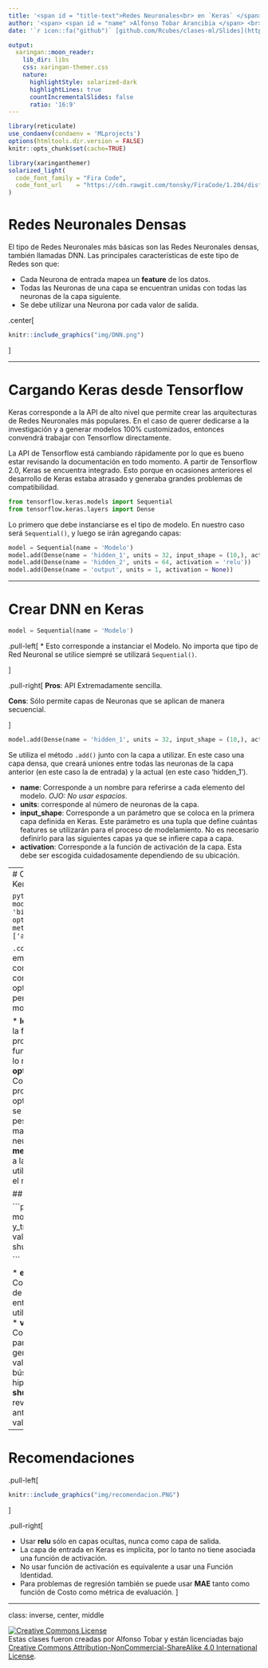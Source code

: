 ```yaml
---
title: '<span id = "title-text">Redes Neuronales<br> en `Keras` </span>'
author: '<span> <span id = "name" >Alfonso Tobar Arancibia </span> <br><span style = "font-size: 75%;">Data Scientist<br>13-10-2020</span> </span> '
date: '`r icon::fa("github")` [github.com/Rcubes/clases-ml/Slides](https://github.com/Rcubes/clases-ml/tree/master/Slides)'

output:
  xaringan::moon_reader:
    lib_dir: libs
    css: xaringan-themer.css
    nature:
      highlightStyle: solarized-dark
      highlightLines: true
      countIncrementalSlides: false
      ratio: '16:9'
---
```



```r
library(reticulate)
use_condaenv(condaenv = 'MLprojects')
options(htmltools.dir.version = FALSE)
knitr::opts_chunk$set(cache=TRUE)
```

```r
library(xaringanthemer)
solarized_light(
  code_font_family = "Fira Code",
  code_font_url    = "https://cdn.rawgit.com/tonsky/FiraCode/1.204/distr/fira_code.css"
)

```

# Redes Neuronales Densas

El tipo de Redes Neuronales más básicas son las Redes Neuronales densas, también llamadas DNN. Las principales características de este tipo de Redes son que:

* Cada Neurona de entrada mapea un **feature** de los datos. 
* Todas las Neuronas de una capa se encuentran unidas con todas las neuronas de la capa siguiente.
* Se debe utilizar una Neurona por cada valor de salida.

.center[

```r
knitr::include_graphics("img/DNN.png")
```


]

---

# Cargando Keras desde Tensorflow

Keras corresponde a la API de alto nivel que permite crear las arquitecturas de Redes Neuronales más populares. En el caso de querer dedicarse a la investigación y a generar modelos 100% customizados, entonces convendrá trabajar con Tensorflow directamente.

La API de Tensorflow está cambiando rápidamente por lo que es bueno estar revisando la documentación en todo momento. A partir de Tensorflow 2.0, Keras se encuentra integrado. Esto porque en ocasiones anteriores el desarrollo de Keras estaba atrasado y generaba grandes problemas de compatibilidad.


```python
from tensorflow.keras.models import Sequential
from tensorflow.keras.layers import Dense
```

Lo primero que debe instanciarse es el tipo de modelo. En nuestro caso será `Sequential()`, y luego se irán agregando capas:

```python
model = Sequential(name = 'Modelo')
model.add(Dense(name = 'hidden_1', units = 32, input_shape = (10,), activation = 'relu'))
model.add(Dense(name = 'hidden_2', units = 64, activation = 'relu'))
model.add(Dense(name = 'output', units = 1, activation = None))
```


---

# Crear DNN en Keras

```python
model = Sequential(name = 'Modelo')
```

.pull-left[
* Esto corresponde a instanciar el Modelo. No importa que tipo de Red Neuronal se utilice siempré se utilizará `Sequential()`.


]

.pull-right[
**Pros**: API Extremadamente sencilla.

**Cons**: Sólo permite capas de Neuronas que se aplican de manera secuencial.


]

```python
model.add(Dense(name = 'hidden_1', units = 32, input_shape = (10,), activation = 'relu'))
```
Se utiliza el método `.add()` junto con la capa a utilizar. En este caso una capa densa, que creará uniones entre todas las neuronas de la capa anterior (en este caso la de entrada) y la actual (en este caso 'hidden_1').

* **name**: Corresponde a un nombre para referirse a cada elemento del modelo. *OJO: No usar espacios*.
* **units**: corresponde al número de neuronas de la capa.
* **input_shape**: Corresponde a un parámetro que se coloca en la primera capa definida en Keras. Este parámetro es una tupla que define cuántas features se utilizarán para el proceso de modelamiento. No es necesario definirlo para las siguientes capas ya que se infiere capa a capa.
* **activation**: Corresponde a la función de activación de la capa. Esta debe ser escogida cuidadosamente dependiendo de su ubicación.

---
# Compilar DNN en Keras

```python
model.compile(loss = 'binary_crossentropy', optimizer = 'sgd', metrics = ['accuracy'])
```

`.compile()` generará el empaquetamiento final con las características con las que se optimizará y medirá la performance del modelo.

* **loss**: Corresponde a la función de costo. El propósito de esta función es minimizarla lo más posible.
* **optimizer**: Corresponde al proceso de optimización con el que se encontrará los pesos óptimos de tal manera que la red neuronal aprenda.
* **metrics**: Corresponde a la métrica que se utilizará para encontrar el modelo óptimo.

## Entrenar el modelo

```python
model.fit(X_train, y_train, epochs = 20, validation_split = 0.1, shuffle = True)

```

* **epochs**: Corresponde al número de pasadas de entrenamiento que se utilizarán para entrenar. 
* **validation_split**: Corresponde a un parámetro opcional que genera un split de validación para la búsqueda de hiperparámetros.
* **shuffle**: Permite revolver el dataset antes del split de validación.

---

# Recomendaciones

.pull-left[
```r
knitr::include_graphics("img/recomendacion.PNG")
```


]

.pull-right[

* Usar **relu** sólo en capas ocultas, nunca como capa de salida.
* La capa de entrada en Keras es implicita, por lo tanto no tiene asociada una función de activación.
* No usar función de activación es equivalente a usar una Función Identidad.
* Para problemas de regresión también se puede usar **MAE** tanto como función de Costo como métrica de evaluación.
]


---

class: inverse, center, middle

<a rel="license" href="http://creativecommons.org/licenses/by-nc-sa/4.0/"><img alt="Creative Commons License" style="border-width:0" src="https://i.creativecommons.org/l/by-nc-sa/4.0/88x31.png" /></a><br /><span xmlns:dct="http://purl.org/dc/terms/" data-property="dct:title">Estas clases</span> fueron creadas por
<span xmlns:cc="http://creativecommons.org/ns#" data-property="cc:attributionName">Alfonso
Tobar</span> y están licenciadas bajo <a rel="license" href="http://creativecommons.org/licenses/by-nc-sa/4.0/">Creative
Commons Attribution-NonCommercial-ShareAlike 4.0 International
License</a>.










